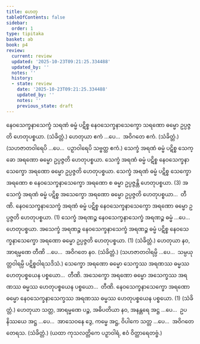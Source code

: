 ```yaml
---
title: ဟေတု
tableOfContents: false
sidebar:
  order: 1
type: tipitaka
basket: ab
book: p4
review:
  current: review
  updated: '2025-10-23T09:21:25.334488'
  updated_by: ''
  notes: ''
  history:
  - state: review
    date: '2025-10-23T09:21:25.334488'
    updated_by: ''
    notes: ''
    previous_state: draft
---
```



<ReviewStatus review={frontmatter.review} showDetails={true} />

<HypothesisAnnotation frontmatter={frontmatter} />

<DynamicBreadcrumb />

<Division number="39" book="p4" e="ch" v="39" p="612">

<Paragraph number="1815" book="p4">
နေဝသေက္ခနာသေက္ခံ သရဏံ ဓမ္မံ ပဋိစ္စ နေဝသေက္ခနာသေက္ခော သရဏော ဓမ္မော ဥပ္ပဇ္ဇတိ ဟေတုပစ္စယာ. (သံခိတ္တံ.)
</Paragraph>

<Paragraph number="1816" book="p4">
ဟေတုယာ ဧကံ …ပေ…  အဝိဂတေ ဧကံ. (သံခိတ္တံ.)
</Paragraph>

<Paragraph number="1817" book="p4">
(သဟဇာတဝါရေပိ …ပေ…  ပဉှာဝါရေပိ သဗ္ဗတ္ထ ဧကံ.)
</Paragraph>

</Division>
<Division number="40" book="p4" e="ch" v="39" p="612">

<Paragraph number="1818" book="p4">
သေက္ခံ အရဏံ ဓမ္မံ ပဋိစ္စ သေက္ခော အရဏော ဓမ္မော ဥပ္ပဇ္ဇတိ ဟေတုပစ္စယာ. သေက္ခံ အရဏံ ဓမ္မံ ပဋိစ္စ နေဝသေက္ခနာသေက္ခော အရဏော ဓမ္မော ဥပ္ပဇ္ဇတိ ဟေတုပစ္စယာ. သေက္ခံ အရဏံ ဓမ္မံ ပဋိစ္စ သေက္ခော အရဏော စ နေဝသေက္ခနာသေက္ခော အရဏော စ ဓမ္မာ ဥပ္ပဇ္ဇန္တိ ဟေတုပစ္စယာ. (3)
</Paragraph>

<Paragraph number="1819" book="p4">
အသေက္ခံ အရဏံ ဓမ္မံ ပဋိစ္စ အသေက္ခော အရဏော ဓမ္မော ဥပ္ပဇ္ဇတိ ဟေတုပစ္စယာ…  တီဏိ.
</Paragraph>

<Paragraph number="1820" book="p4">
နေဝသေက္ခနာသေက္ခံ အရဏံ ဓမ္မံ ပဋိစ္စ နေဝသေက္ခနာသေက္ခော အရဏော ဓမ္မော ဥပ္ပဇ္ဇတိ ဟေတုပစ္စယာ. (1)
</Paragraph>

<Paragraph number="1821" book="p4">
သေက္ခံ အရဏဉ္စ နေဝသေက္ခနာသေက္ခံ အရဏဉ္စ ဓမ္မံ …ပေ…  ဟေတုပစ္စယာ.
</Paragraph>

<Paragraph number="1822" book="p4">
အသေက္ခံ အရဏဉ္စ နေဝသေက္ခနာသေက္ခံ အရဏဉ္စ ဓမ္မံ ပဋိစ္စ နေဝသေက္ခနာသေက္ခော အရဏော ဓမ္မော ဥပ္ပဇ္ဇတိ ဟေတုပစ္စယာ. (1) (သံခိတ္တံ.)
</Paragraph>

</Division>
<Division number="41" book="p4" e="ch" v="39" p="612">

<Paragraph number="1823" book="p4">
ဟေတုယာ နဝ, အာရမ္မဏေ တီဏိ …ပေ…  အဝိဂတေ နဝ. (သံခိတ္တံ.)
</Paragraph>

<Paragraph number="1824" book="p4">
(သဟဇာတဝါရမ္ပိ …ပေ…  သမ္ပယုတ္တဝါရမ္ပိ ပဋိစ္စဝါရသဒိသံ.)
</Paragraph>

</Division>
<Division number="42" book="p4" e="ch" v="39" p="613">

<Paragraph number="1825" book="p4">
သေက္ခော အရဏော ဓမ္မော သေက္ခဿ အရဏဿ ဓမ္မဿ ဟေတုပစ္စယေန ပစ္စယော…  တီဏိ.
</Paragraph>

<Paragraph number="1826" book="p4">
အသေက္ခော အရဏော ဓမ္မော အသေက္ခဿ အရဏဿ ဓမ္မဿ ဟေတုပစ္စယေန ပစ္စယော…  တီဏိ.
</Paragraph>

<Paragraph number="1827" book="p4">
နေဝသေက္ခနာသေက္ခော အရဏော ဓမ္မော နေဝသေက္ခနာသေက္ခဿ အရဏဿ ဓမ္မဿ ဟေတုပစ္စယေန ပစ္စယော. (1) (သံခိတ္တံ.)
</Paragraph>

</Division>
<Division number="43" book="p4" e="ch" v="39" p="613">

<Paragraph number="1828" book="p4">
ဟေတုယာ သတ္တ, အာရမ္မဏေ ပဉ္စ, အဓိပတိယာ နဝ, အနန္တရေ အဋ္ဌ …ပေ…  ဥပနိဿယေ အဋ္ဌ …ပေ…  အာသေဝနေ ဒွေ, ကမ္မေ အဋ္ဌ, ဝိပါကေ သတ္တ …ပေ…  အဝိဂတေ တေရသ. (သံခိတ္တံ.)
</Paragraph>

<Paragraph number="1829" book="p4">
(ယထာ ကုသလတ္တိကေ ပဉှာဝါရံ, ဧဝံ ဝိတ္ထာရေတဗ္ဗံ.)
</Paragraph>
</Division>